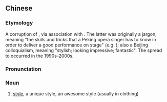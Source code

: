 {{also|范儿}}
==Chinese==
{{zh-forms|s=范儿}}

===Etymology===
A corruption of {{l|zh|份兒|tr=fènr}}, via association with {{l|zh|範|tr=fàn|gloss=example, model}}. The latter was originally a {{w|Peking opera}} jargon, meaning "the skills and tricks that a Peking opera singer has to know in order to deliver a good performance on stage" (e.g. {{l|zh|起範兒}}); also a Beijing colloquialism, meaning "stylish; looking impressive; fantastic". The spread to {{w|Modern Standard Chinese|MSC}} occurred in the 1990s-2000s.

===Pronunciation===
{{zh-pron
|m=fànr
|c=faan6 ji4
|cat=n
}}

===Noun===
{{zh-noun}}

# {{lb|zh|neologism}} [[style]], a unique style, an awesome style (usually in clothing)